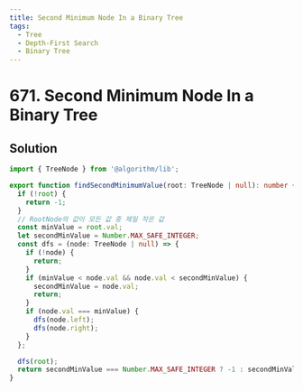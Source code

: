 ```yaml
---
title: Second Minimum Node In a Binary Tree
tags:
  - Tree
  - Depth-First Search
  - Binary Tree
---
```


# 671. Second Minimum Node In a Binary Tree

<Badges>
  <LevelBadge level="easy" />
  <TopicBadge name="Tree" slug="tree" />
  <TopicBadge name="Depth-First Search" slug="depth-first-search" />
  <TopicBadge name="Binary Tree" slug="binary-tree" />
</Badges>

## Solution

```typescript filename="solution.ts" copy
import { TreeNode } from '@algorithm/lib';

export function findSecondMinimumValue(root: TreeNode | null): number {
  if (!root) {
    return -1;
  }
  // RootNode의 값이 모든 값 중 제일 작은 값
  const minValue = root.val;
  let secondMinValue = Number.MAX_SAFE_INTEGER;
  const dfs = (node: TreeNode | null) => {
    if (!node) {
      return;
    }
    if (minValue < node.val && node.val < secondMinValue) {
      secondMinValue = node.val;
      return;
    }
    if (node.val === minValue) {
      dfs(node.left);
      dfs(node.right);
    }
  };

  dfs(root);
  return secondMinValue === Number.MAX_SAFE_INTEGER ? -1 : secondMinValue;
}
```

<ProblemLink
  codingSite="leetcode"
  href="https://leetcode.com/problems/second-minimum-node-in-a-binary-tree"
  title="Second Minimum Node In a Binary Tree"
/>
